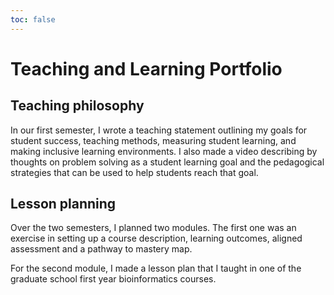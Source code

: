 ```yaml
---
toc: false
---
```


# Teaching and Learning Portfolio

## Teaching philosophy

In our first semester, I wrote a teaching statement outlining my goals for
student success, teaching methods, measuring student learning, and making
inclusive learning environments. I also made a video describing by thoughts on
problem solving as a student learning goal and the pedagogical strategies that
can be used to help students reach that goal.

## Lesson planning

Over the two semesters, I planned two modules. The first one was an exercise in
setting up a course description, learning outcomes, aligned assessment and a
pathway to mastery map.

For the second module, I made a lesson plan that I taught in one of the graduate
school first year bioinformatics courses.
